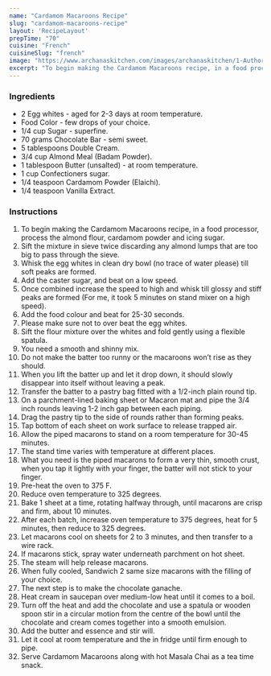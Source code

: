 ---
name: "Cardamom Macaroons Recipe"
slug: "cardamom-macaroons-recipe"
layout: 'RecipeLayout'
prepTime: "70"
cuisine: "French"
cuisineSlug: "french"
image: "https://www.archanaskitchen.com/images/archanaskitchen/1-Author/Rekha_Vengalil/CARDAMOM_MACARONS.jpg"
excerpt: "To begin making the Cardamom Macaroons recipe, in a food processor, process the almond flour, cardamom powder and icing sugar"
---

### Ingredients

- 2 Egg whites - aged for 2-3 days at room temperature.
- Food Color - few drops of your choice.
- 1/4 cup Sugar - superfine.
- 70 grams Chocolate Bar - semi sweet.
- 5 tablespoons Double Cream.
- 3/4 cup Almond Meal (Badam Powder).
- 1 tablespoon Butter (unsalted) - at room temperature.
- 1 cup Confectioners sugar.
- 1/4 teaspoon Cardamom Powder (Elaichi).
- 1/4 teaspoon Vanilla Extract.

### Instructions

1. To begin making the Cardamom Macaroons recipe, in a food processor, process the almond flour, cardamom powder and icing sugar.
1. Sift the mixture in sieve twice discarding any almond lumps that are too big to pass through the sieve.
1. Whisk the egg whites in clean dry bowl (no trace of water please) till soft peaks are formed.
1. Add the caster sugar, and beat on a low speed.
1. Once combined increase the speed to high and whisk till glossy and stiff peaks are formed (For me, it took 5 minutes on stand mixer on a high speed).
1. Add the food colour and beat for 25-30 seconds.
1. Please make sure not to over beat the egg whites.
1. Sift the flour mixture over the whites and fold gently using a flexible spatula.
1. You need a smooth and shinny mix.
1.  Do not make the batter too runny or the macaroons won’t rise as they should.
1. When you lift the batter up and let it drop down, it should slowly disappear into itself without leaving a peak.
1. Transfer the batter to a pastry bag fitted with a 1/2-inch plain round tip.
1. On a parchment-lined baking sheet or Macaron mat and pipe the 3/4 inch rounds leaving 1-2 inch gap between each piping.
1. Drag the pastry tip to the side of rounds rather than forming peaks.
1. Tap bottom of each sheet on work surface to release trapped air.
1. Allow the piped macarons to stand on a room temperature for 30-45 minutes.
1.  The stand time varies with temperature at different places.
1. What you need is the piped macarons to form a very thin, smooth crust, when you tap it lightly with your finger, the batter will not stick to your finger.
1. Pre-heat the oven to 375 F.
1. Reduce oven temperature to 325 degrees.
1. Bake 1 sheet at a time, rotating halfway through, until macarons are crisp and firm, about 10 minutes.
1. After each batch, increase oven temperature to 375 degrees, heat for 5 minutes, then reduce to 325 degrees.
1. Let macarons cool on sheets for 2 to 3 minutes, and then transfer to a wire rack.
1. If macarons stick, spray water underneath parchment on hot sheet.
1. The steam will help release macarons.
1. When fully cooled, Sandwich 2 same size macarons with the filling of your choice.
1. The next step is to make the chocolate ganache.
1. Heat cream in saucepan over medium-low heat until it comes to a boil.
1. Turn off the heat and add the chocolate and use a spatula or wooden spoon stir in a circular motion from the centre of the bowl until the chocolate and cream comes together into a smooth emulsion.
1. Add the butter and essence and stir will.
1. Let it cool at room temperature and the in fridge until firm enough to pipe.
1. Serve Cardamom Macaroons along with hot Masala Chai as a tea time snack.
